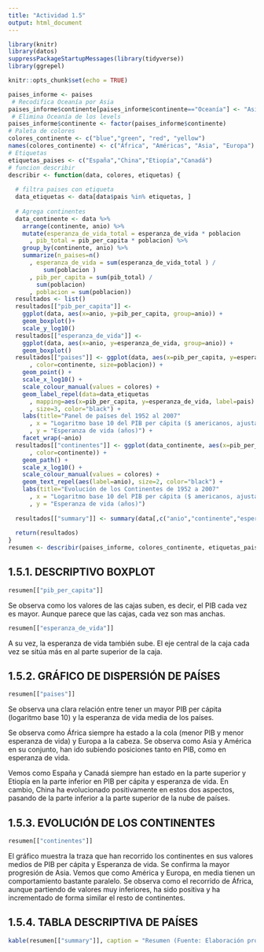 ```yaml
---
title: "Actividad 1.5"
output: html_document
---
```


```r
library(knitr)
library(datos)
suppressPackageStartupMessages(library(tidyverse))
library(ggrepel)

knitr::opts_chunk$set(echo = TRUE)

paises_informe <- paises
 # Recodifica Oceanía por Asia
paises_informe$continente[paises_informe$continente=="Oceanía"] <- "Asia"
 # Elimina Oceanía de los levels
paises_informe$continente <- factor(paises_informe$continente)
# Paleta de colores
colores_continente <- c("blue","green", "red", "yellow") 
names(colores_continente) <- c("África", "Américas", "Asia", "Europa")
# Etiquetas
etiquetas_paises <- c("España","China","Etiopía","Canadá")
# funcion describir
describir <- function(data, colores, etiquetas) {
  
  # filtra paises con etiqueta
  data_etiquetas <- data[data$pais %in% etiquetas, ]
  
  # Agrega continentes
  data_continente <- data %>% 
    arrange(continente, anio) %>% 
    mutate(esperanza_de_vida_total = esperanza_de_vida * poblacion
      , pib_total = pib_per_capita * poblacion) %>% 
    group_by(continente, anio) %>% 
    summarize(n_paises=n()
      , esperanza_de_vida = sum(esperanza_de_vida_total ) /
          sum(poblacion )
      , pib_per_capita = sum(pib_total) / 
        sum(poblacion)
      , poblacion = sum(poblacion))
  resultados <- list()
  resultados[["pib_per_capita"]] <- 
    ggplot(data, aes(x=anio, y=pib_per_capita, group=anio)) +
    geom_boxplot()+
    scale_y_log10()
  resultados[["esperanza_de_vida"]] <- 
    ggplot(data, aes(x=anio, y=esperanza_de_vida, group=anio)) +
    geom_boxplot()
  resultados[["paises"]] <- ggplot(data, aes(x=pib_per_capita, y=esperanza_de_vida
      , color=continente, size=poblacion)) +
    geom_point() +
    scale_x_log10() +
    scale_colour_manual(values = colores) +
    geom_label_repel(data=data_etiquetas
      , mapping=aes(x=pib_per_capita, y=esperanza_de_vida, label=pais)
      , size=3, color="black") +
    labs(title="Panel de países del 1952 al 2007"
      , x = "Logaritmo base 10 del PIB per cápita ($ americanos, ajustados según inflación)"
      , y = "Esperanza de vida (años)") +
    facet_wrap(~anio)
  resultados[["continentes"]] <- ggplot(data_continente, aes(x=pib_per_capita, y=esperanza_de_vida
      , color=continente)) +
    geom_path() +
    scale_x_log10() +
    scale_colour_manual(values = colores) +
    geom_text_repel(aes(label=anio), size=2, color="black") +
    labs(title="Evolución de los Continentes de 1952 a 2007"
      , x = "Logaritmo base 10 del PIB per cápita ($ americanos, ajustados según inflación)"
      , y = "Esperanza de vida (años)")
  
  resultados[["summary"]] <- summary(data[,c("anio","continente","esperanza_de_vida","pib_per_capita")])
  
  return(resultados)
}
resumen <- describir(paises_informe, colores_continente, etiquetas_paises)
```

## 1.5.1. DESCRIPTIVO BOXPLOT

```r
resumen[["pib_per_capita"]]
```

Se observa como los valores de las cajas suben, es decir, el PIB cada vez es mayor. Aunque parece que las cajas, cada vez son mas anchas.

```r
resumen[["esperanza_de_vida"]]
```

A su vez, la esperanza de vida también sube. El eje central de la caja cada vez se sitúa más en al parte superior de la caja.

## 1.5.2. GRÁFICO DE DISPERSIÓN DE PAÍSES

```r
resumen[["paises"]]
```

Se observa una clara relación entre tener un mayor PIB per cápita (logaritmo base 10) y la esperanza de vida media de los países. 

Se observa como África siempre ha estado a la cola (menor PIB y menor esperanza de vida) y Europa a la cabeza. Se observa como Asia y América en su conjunto, han ido subiendo posiciones tanto en PIB, como en esperanza de vida.

Vemos como España y Canadá siempre han estado en la parte superior y Etiopía en la parte inferior en PIB per cápita y esperanza de vida. En cambio, China ha evolucionado positivamente en estos dos aspectos, pasando de la parte inferior a la parte superior de la nube de países.

## 1.5.3. EVOLUCIÓN DE LOS CONTINENTES

```r
resumen[["continentes"]]
```

El gráfico muestra la traza que han recorrido los continentes en sus valores medios de PIB per cápita y Esperanza de vida.  Se confirma la mayor progresión de Asia. Vemos que como América y Europa, en media tienen un comportamiento bastante paralelo. Se observa como el recorrido de África, aunque partiendo de valores muy inferiores, ha sido positiva y ha incrementado de forma similar el resto de continentes.  

## 1.5.4. TABLA DESCRIPTIVA DE PAÍSES 

```r
kable(resumen[["summary"]], caption = "Resumen (Fuente: Elaboración propia con datos de Gapminder)")
```

